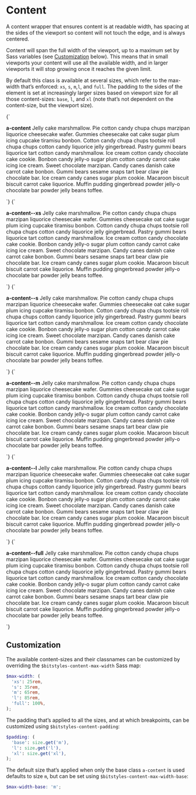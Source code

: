 
<Meta title="Atoms/Content" />

# Content

A content wrapper that ensures content is at readable width, has spacing at the sides of the viewport so content will not touch the edge, and is always centered.

Content will span the full width of the viewport, up to a maximum set by Sass variables (see [Customization](#customization) below). This means that in small viewports your content will use all the available width, and in larger viewports it will stop growing once it reaches the given limit.

By default this class is available at several sizes, which refer to the max-width that’s enforced: `xs`, `s`, `m`,`l`, and `full`. The padding to the sides of the element is set at increasingly larger sizes based on viewport size for all those content-sizes: `base`, `l`, and `xl` (note that’s not dependent on the content-size, but the viewport size).

<Canvas isColumn>
  <Story name="a-content">
    {`
      <div class="u-bg-gray-lighter u-padding-l-x">
        <div class="a-content u-bg-white">
          <p><b>a-content</b> Jelly cake marshmallow. Pie cotton candy chupa chups marzipan liquorice cheesecake wafer. Gummies cheesecake oat cake sugar plum icing cupcake tiramisu bonbon. Cotton candy chupa chups tootsie roll chupa chups cotton candy liquorice jelly gingerbread. Pastry gummi bears liquorice tart cotton candy marshmallow. Ice cream cotton candy chocolate cake cookie. Bonbon candy jelly-o sugar plum cotton candy carrot cake icing ice cream. Sweet chocolate marzipan. Candy canes danish cake carrot cake bonbon. Gummi bears sesame snaps tart bear claw pie chocolate bar. Ice cream candy canes sugar plum cookie. Macaroon biscuit biscuit carrot cake liquorice. Muffin pudding gingerbread powder jelly-o chocolate bar powder jelly beans toffee.</p>
        </div>
      </div>
    `}
  </Story>
  <Story name="a-content--xs">
    {`
      <div class="u-bg-gray-lighter u-padding-l-x">
        <div class="a-content a-content--xs u-bg-white">
          <p><b>a-content--xs</b> Jelly cake marshmallow. Pie cotton candy chupa chups marzipan liquorice cheesecake wafer. Gummies cheesecake oat cake sugar plum icing cupcake tiramisu bonbon. Cotton candy chupa chups tootsie roll chupa chups cotton candy liquorice jelly gingerbread. Pastry gummi bears liquorice tart cotton candy marshmallow. Ice cream cotton candy chocolate cake cookie. Bonbon candy jelly-o sugar plum cotton candy carrot cake icing ice cream. Sweet chocolate marzipan. Candy canes danish cake carrot cake bonbon. Gummi bears sesame snaps tart bear claw pie chocolate bar. Ice cream candy canes sugar plum cookie. Macaroon biscuit biscuit carrot cake liquorice. Muffin pudding gingerbread powder jelly-o chocolate bar powder jelly beans toffee.</p>
        </div>
      </div>
    `}
  </Story>
  <Story name="a-content--s">
    {`
      <div class="u-bg-gray-lighter u-padding-l-x">
        <div class="a-content a-content--s u-bg-white">
          <p><b>a-content--s</b> Jelly cake marshmallow. Pie cotton candy chupa chups marzipan liquorice cheesecake wafer. Gummies cheesecake oat cake sugar plum icing cupcake tiramisu bonbon. Cotton candy chupa chups tootsie roll chupa chups cotton candy liquorice jelly gingerbread. Pastry gummi bears liquorice tart cotton candy marshmallow. Ice cream cotton candy chocolate cake cookie. Bonbon candy jelly-o sugar plum cotton candy carrot cake icing ice cream. Sweet chocolate marzipan. Candy canes danish cake carrot cake bonbon. Gummi bears sesame snaps tart bear claw pie chocolate bar. Ice cream candy canes sugar plum cookie. Macaroon biscuit biscuit carrot cake liquorice. Muffin pudding gingerbread powder jelly-o chocolate bar powder jelly beans toffee.</p>
        </div>
      </div>
    `}
  </Story>
  <Story name="a-content--m">
    {`
      <div class="u-bg-gray-lighter u-padding-l-x">
        <div class="a-content a-content--m u-bg-white">
          <p><b>a-content--m</b> Jelly cake marshmallow. Pie cotton candy chupa chups marzipan liquorice cheesecake wafer. Gummies cheesecake oat cake sugar plum icing cupcake tiramisu bonbon. Cotton candy chupa chups tootsie roll chupa chups cotton candy liquorice jelly gingerbread. Pastry gummi bears liquorice tart cotton candy marshmallow. Ice cream cotton candy chocolate cake cookie. Bonbon candy jelly-o sugar plum cotton candy carrot cake icing ice cream. Sweet chocolate marzipan. Candy canes danish cake carrot cake bonbon. Gummi bears sesame snaps tart bear claw pie chocolate bar. Ice cream candy canes sugar plum cookie. Macaroon biscuit biscuit carrot cake liquorice. Muffin pudding gingerbread powder jelly-o chocolate bar powder jelly beans toffee.</p>
        </div>
      </div>
    `}
  </Story>
  <Story name="a-content--l">
    {`
      <div class="u-bg-gray-lighter u-padding-l-x">
        <div class="a-content a-content--l u-bg-white">
          <p><b>a-content--l</b> Jelly cake marshmallow. Pie cotton candy chupa chups marzipan liquorice cheesecake wafer. Gummies cheesecake oat cake sugar plum icing cupcake tiramisu bonbon. Cotton candy chupa chups tootsie roll chupa chups cotton candy liquorice jelly gingerbread. Pastry gummi bears liquorice tart cotton candy marshmallow. Ice cream cotton candy chocolate cake cookie. Bonbon candy jelly-o sugar plum cotton candy carrot cake icing ice cream. Sweet chocolate marzipan. Candy canes danish cake carrot cake bonbon. Gummi bears sesame snaps tart bear claw pie chocolate bar. Ice cream candy canes sugar plum cookie. Macaroon biscuit biscuit carrot cake liquorice. Muffin pudding gingerbread powder jelly-o chocolate bar powder jelly beans toffee.</p>
        </div>
      </div>
    `}
  </Story>
  <Story name="a-content--full">
    {`
      <div class="u-bg-gray-lighter u-padding-l-x">
        <div class="a-content a-content--full u-bg-white">
          <p><b>a-content--full</b> Jelly cake marshmallow. Pie cotton candy chupa chups marzipan liquorice cheesecake wafer. Gummies cheesecake oat cake sugar plum icing cupcake tiramisu bonbon. Cotton candy chupa chups tootsie roll chupa chups cotton candy liquorice jelly gingerbread. Pastry gummi bears liquorice tart cotton candy marshmallow. Ice cream cotton candy chocolate cake cookie. Bonbon candy jelly-o sugar plum cotton candy carrot cake icing ice cream. Sweet chocolate marzipan. Candy canes danish cake carrot cake bonbon. Gummi bears sesame snaps tart bear claw pie chocolate bar. Ice cream candy canes sugar plum cookie. Macaroon biscuit biscuit carrot cake liquorice. Muffin pudding gingerbread powder jelly-o chocolate bar powder jelly beans toffee.</p>
        </div>
      </div>
    `}
  </Story>
</Canvas>

## Customization

The available content-sizes and their classnames can be customized by overriding the `$bitstyles-content-max-width` Sass map:

```scss
$max-width: (
  'xs': 25rem,
  's': 35rem,
  'm': 65rem,
  'l': 85rem,
  'full': 100%,
);
```

The padding that’s applied to all the sizes, and at which breakpoints, can be customized using `$bitstyles-content-padding`:

```scss
$padding: (
  'base': size.get('m'),
  'l': size.get('l'),
  'xl': size.get('xl'),
);
```

The default size that’s applied when only the base class `a-content` is used defaults to size `m`, but can be set using `$bitstyles-content-max-width-base`:

```scss
$max-width-base: 'm';
```
